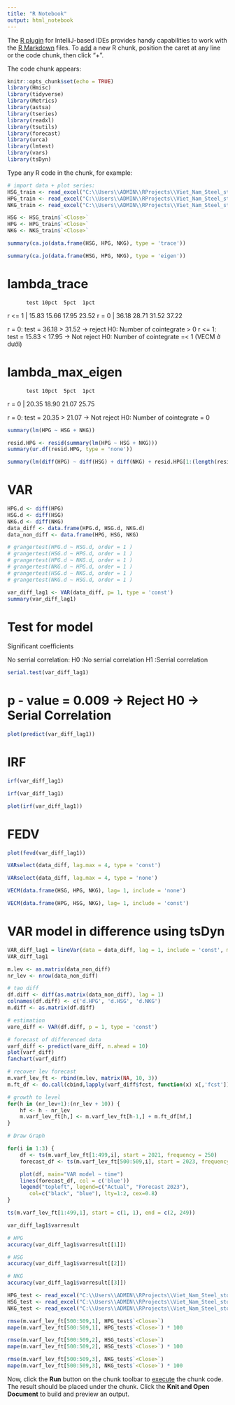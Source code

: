 ```yaml
---
title: "R Notebook"
output: html_notebook
---
```


The [R plugin](https://www.jetbrains.com/help/pycharm/r-plugin-support.html) for IntelliJ-based IDEs provides
handy capabilities to work with the [R Markdown](https://www.jetbrains.com/help/pycharm/r-markdown.html) files.
To [add](https://www.jetbrains.com/help/pycharm/r-markdown.html#add-code-chunk) a new R chunk,
position the caret at any line or the code chunk, then click "+".

The code chunk appears:
```r
knitr::opts_chunk$set(echo = TRUE)
library(Hmisc)
library(tidyverse)
library(Metrics)
library(astsa)
library(tseries)
library(readxl)
library(tsutils)
library(forecast)
library(urca)
library(lmtest)
library(vars)
library(tsDyn)
```

Type any R code in the chunk, for example:
```r
# import data + plot series:
HSG_train <- read_excel("C:\\Users\\ADMIN\\RProjects\\Viet_Nam_Steel_stock_analysis-Time-Series-\\Stock Price - HSG - train.xlsx")
HPG_train <- read_excel("C:\\Users\\ADMIN\\RProjects\\Viet_Nam_Steel_stock_analysis-Time-Series-\\Stock Price - HPG - train.xlsx")
NKG_train <- read_excel("C:\\Users\\ADMIN\\RProjects\\Viet_Nam_Steel_stock_analysis-Time-Series-\\Stock Price - NKG - train.xlsx")
```
```r
HSG <- HSG_train$`<Close>`
HPG <- HPG_train$`<Close>`
NKG <- NKG_train$`<Close>`
```
```r
summary(ca.jo(data.frame(HSG, HPG, NKG), type = 'trace'))
```
```r
summary(ca.jo(data.frame(HSG, HPG, NKG), type = 'eigen'))
```
# lambda_trace
          test 10pct  5pct  1pct
r <= 1 | 15.83 15.66 17.95 23.52
r = 0  | 36.18 28.71 31.52 37.22

r = 0:  test = 36.18 > 31.52  -> reject H0: Number of cointegrate > 0
r <= 1: test = 15.83 < 17.95  -> Not reject H0: Number of cointegrate =< 1 (VECM ở dưới)

# lambda_max_eigen
          test 10pct  5pct  1pct
r = 0  | 20.35 18.90 21.07 25.75

r = 0:  test = 20.35 > 21.07  -> Not reject H0: Number of cointegrate = 0


```r
summary(lm(HPG ~ HSG + NKG))
```
```r
resid.HPG <- resid(summary(lm(HPG ~ HSG + NKG)))
summary(ur.df(resid.HPG, type = 'none'))
```
```r
summary(lm(diff(HPG) ~ diff(HSG) + diff(NKG) + resid.HPG[1:(length(resid.HPG) - 1)]))
```
# VAR
```r
HPG.d <- diff(HPG)
HSG.d <- diff(HSG)
NKG.d <- diff(NKG)
data_diff <- data.frame(HPG.d, HSG.d, NKG.d)
data_non_diff <- data.frame(HPG, HSG, NKG)
```

```r
# grangertest(HPG.d ~ HSG.d, order = 1 )
# grangertest(HSG.d ~ HPG.d, order = 1 )
# grangertest(HPG.d ~ NKG.d, order = 1 )
# grangertest(NKG.d ~ HPG.d, order = 1 )
# grangertest(HSG.d ~ NKG.d, order = 1 )
# grangertest(NKG.d ~ HSG.d, order = 1 )
```
```r
var_diff_lag1 <- VAR(data_diff, p= 1, type = 'const')
summary(var_diff_lag1)
```
# Test for model
Significant coefficients

No serrial correlation:         H0 :No serrial correlation
                                H1 :Serrial correlation
```r
serial.test(var_diff_lag1)
```
# p - value = 0.009 -> Reject H0 -> Serial Correlation
```r
plot(predict(var_diff_lag1))
```
# IRF
```r
irf(var_diff_lag1)
```
```r
irf(var_diff_lag1)
```
```r
plot(irf(var_diff_lag1))
```
# FEDV
```r
plot(fevd(var_diff_lag1))
```
```r
VARselect(data_diff, lag.max = 4, type = 'const')
```
```r
VARselect(data_diff, lag.max = 4, type = 'none')
```
```r
VECM(data.frame(HSG, HPG, NKG), lag= 1, include = 'none')
```
```r
VECM(data.frame(HPG, HSG, NKG), lag= 1, include = 'const')
```
# VAR model in difference using tsDyn
```r
VAR_diff_lag1 = lineVar(data = data_diff, lag = 1, include = 'const', model = 'VAR', I = 'diff')
VAR_diff_lag1
```
```r
m.lev <- as.matrix(data_non_diff)
nr_lev <- nrow(data_non_diff)

# tạo diff
df.diff <- diff(as.matrix(data_non_diff), lag = 1)
colnames(df.diff) <- c('d.HPG', 'd.HSG', 'd.NKG')
m.diff <- as.matrix(df.diff)

# estimation
vare_diff <- VAR(df.diff, p = 1, type = 'const')

# forecast of differenced data
varf_diff <- predict(vare_diff, n.ahead = 10)
plot(varf_diff)
fanchart(varf_diff)
```
```r
# recover lev forecast
m.varf_lev_ft <- rbind(m.lev, matrix(NA, 10, 3))
m.ft_df <- do.call(cbind,lapply(varf_diff$fcst, function(x) x[,'fcst']))

# growth to level
for(h in (nr_lev+1):(nr_lev + 10)) {
    hf <- h - nr_lev
    m.varf_lev_ft[h,] <- m.varf_lev_ft[h-1,] + m.ft_df[hf,]
}

# Draw Graph

for(i in 1:3) {
    df <- ts(m.varf_lev_ft[1:499,i], start = 2021, frequency = 250)
    forecast_df <- ts(m.varf_lev_ft[500:509,i], start = 2023, frequency = 250)

    plot(df, main="VAR model ~ time")
    lines(forecast_df, col = c('blue'))
    legend("topleft", legend=c("Actual", "Forecast 2023"),
       col=c("black", "blue"), lty=1:2, cex=0.8)
}
```
```r
ts(m.varf_lev_ft[1:499,1], start = c(1, 1), end = c(2, 249))
```
```r
var_diff_lag1$varresult
```
```r
# HPG
accuracy(var_diff_lag1$varresult[[1]])
```
```r
# HSG
accuracy(var_diff_lag1$varresult[[2]])
```
```r
# NKG
accuracy(var_diff_lag1$varresult[[3]])
```
```r
HPG_test <- read_excel("C:\\Users\\ADMIN\\RProjects\\Viet_Nam_Steel_stock_analysis-Time-Series-\\Stock Price - HPG - test.xlsx")
HSG_test <- read_excel("C:\\Users\\ADMIN\\RProjects\\Viet_Nam_Steel_stock_analysis-Time-Series-\\Stock Price - HSG - test.xlsx")
NKG_test <- read_excel("C:\\Users\\ADMIN\\RProjects\\Viet_Nam_Steel_stock_analysis-Time-Series-\\Stock Price - NKG - test.xlsx")
```
```r
rmse(m.varf_lev_ft[500:509,1], HPG_test$`<Close>`)
mape(m.varf_lev_ft[500:509,1], HPG_test$`<Close>`) * 100
```
```r
rmse(m.varf_lev_ft[500:509,2], HSG_test$`<Close>`)
mape(m.varf_lev_ft[500:509,2], HSG_test$`<Close>`) * 100
```
```r
rmse(m.varf_lev_ft[500:509,3], NKG_test$`<Close>`)
mape(m.varf_lev_ft[500:509,3], NKG_test$`<Close>`) * 100
```



Now, click the **Run** button on the chunk toolbar to [execute](https://www.jetbrains.com/help/pycharm/r-markdown.html#run-r-code) the chunk code. The result should be placed under the chunk.
Click the **Knit and Open Document** to build and preview an output.
